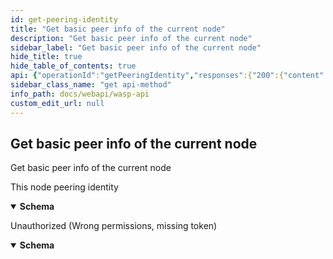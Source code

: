 ```yaml
---
id: get-peering-identity
title: "Get basic peer info of the current node"
description: "Get basic peer info of the current node"
sidebar_label: "Get basic peer info of the current node"
hide_title: true
hide_table_of_contents: true
api: {"operationId":"getPeeringIdentity","responses":{"200":{"content":{"application/json":{"schema":{"example":{"peeringURL":"localhost:4000","name":"name","publicKey":0,"isTrusted":true},"properties":{"isTrusted":{"example":true,"format":"boolean","type":"boolean","xml":{"name":"IsTrusted"}},"name":{"format":"string","type":"string","xml":{"name":"Name"}},"peeringURL":{"description":"The peering URL of the peer","example":"localhost:4000","format":"string","type":"string","xml":{"name":"PeeringURL"}},"publicKey":{"description":"The peers public key encoded in Hex","example":0,"format":"string","type":"string","xml":{"name":"PublicKey"}}},"required":["isTrusted","name","peeringURL","publicKey"],"type":"object","xml":{"name":"PeeringNodeIdentityResponse"}}}},"description":"This node peering identity"},"401":{"content":{"application/json":{"schema":{"properties":{"error":{"format":"string","type":"string","xml":{"name":"Error"}},"missingPermission":{"format":"string","type":"string","xml":{"name":"MissingPermission"}}},"required":["error","missingPermission"],"type":"object","xml":{"name":"ValidationError"}}}},"description":"Unauthorized (Wrong permissions, missing token)"}},"security":[{"Authorization":[]}],"tags":["node"],"description":"Get basic peer info of the current node","method":"get","path":"/node/peers/identity","servers":[{"url":"/"}],"securitySchemes":{"Authorization":{"description":"JWT Token","in":"header","name":"Authorization","type":"apiKey"}},"info":{"description":"REST API for the Wasp node","title":"Wasp API","version":"0"},"postman":{"name":"Get basic peer info of the current node","description":{"type":"text/plain"},"url":{"path":["node","peers","identity"],"host":["{{baseUrl}}"],"query":[],"variable":[]},"header":[{"key":"Accept","value":"application/json"}],"method":"GET","auth":{"type":"apikey","apikey":[{"type":"any","value":"Authorization","key":"key"},{"type":"any","value":"<API Key>","key":"value"},{"type":"any","value":"header","key":"in"}]}}}
sidebar_class_name: "get api-method"
info_path: docs/webapi/wasp-api
custom_edit_url: null
---
```



## Get basic peer info of the current node



Get basic peer info of the current node

<div><ApiTabs><TabItem label={"200"} value={"200"}><div>

This node peering identity

</div><div><MimeTabs schemaType={"response"}><TabItem label={"application/json"} value={"application/json"}><SchemaTabs><TabItem label={"Schema"} value={"Schema"}><details style={{}} data-collapsed={false} open={true}><summary style={{"textAlign":"left"}}><strong>Schema</strong></summary><div style={{"textAlign":"left","marginLeft":"1rem"}}></div><ul style={{"marginLeft":"1rem"}}><SchemaItem collapsible={false} name={"isTrusted"} required={false} schemaName={"boolean"} qualifierMessage={undefined} schema={{"example":true,"format":"boolean","type":"boolean","xml":{"name":"IsTrusted"}}}></SchemaItem><SchemaItem collapsible={false} name={"name"} required={false} schemaName={"string"} qualifierMessage={undefined} schema={{"format":"string","type":"string","xml":{"name":"Name"}}}></SchemaItem><SchemaItem collapsible={false} name={"peeringURL"} required={false} schemaName={"string"} qualifierMessage={undefined} schema={{"description":"The peering URL of the peer","example":"localhost:4000","format":"string","type":"string","xml":{"name":"PeeringURL"}}}></SchemaItem><SchemaItem collapsible={false} name={"publicKey"} required={false} schemaName={"string"} qualifierMessage={undefined} schema={{"description":"The peers public key encoded in Hex","example":0,"format":"string","type":"string","xml":{"name":"PublicKey"}}}></SchemaItem></ul></details></TabItem><TabItem label={"Example (from schema)"} value={"Example (from schema)"}><ResponseSamples responseExample={"{\n  \"peeringURL\": \"localhost:4000\",\n  \"name\": \"name\",\n  \"publicKey\": 0,\n  \"isTrusted\": true\n}"} language={"json"}></ResponseSamples></TabItem></SchemaTabs></TabItem></MimeTabs></div></TabItem><TabItem label={"401"} value={"401"}><div>

Unauthorized (Wrong permissions, missing token)

</div><div><MimeTabs schemaType={"response"}><TabItem label={"application/json"} value={"application/json"}><SchemaTabs><TabItem label={"Schema"} value={"Schema"}><details style={{}} data-collapsed={false} open={true}><summary style={{"textAlign":"left"}}><strong>Schema</strong></summary><div style={{"textAlign":"left","marginLeft":"1rem"}}></div><ul style={{"marginLeft":"1rem"}}><SchemaItem collapsible={false} name={"error"} required={false} schemaName={"string"} qualifierMessage={undefined} schema={{"format":"string","type":"string","xml":{"name":"Error"}}}></SchemaItem><SchemaItem collapsible={false} name={"missingPermission"} required={false} schemaName={"string"} qualifierMessage={undefined} schema={{"format":"string","type":"string","xml":{"name":"MissingPermission"}}}></SchemaItem></ul></details></TabItem><TabItem label={"Example (from schema)"} value={"Example (from schema)"}><ResponseSamples responseExample={"{\n  \"error\": \"string\",\n  \"missingPermission\": \"string\"\n}"} language={"json"}></ResponseSamples></TabItem></SchemaTabs></TabItem></MimeTabs></div></TabItem></ApiTabs></div>
      